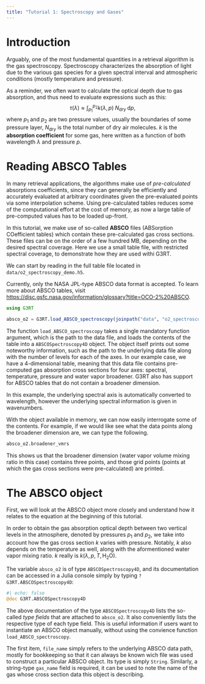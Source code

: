 ```yaml
---
title: "Tutorial 1: Spectroscopy and Gases"
---
```


# Introduction

Arguably, one of the most fundamental quantities in a retrieval algorithm is the gas spectroscopy. Spectroscopy characterizes the absorption of light due to the various gas species for a given spectral interval and atmospheric conditions (mostly temperature and pressure).

As a reminder, we often want to calculate the optical depth due to gas absorption, and thus need to evaluate expressions such as this:
$$
\tau(\lambda) \approx \int_{p_1}^{p_2} k(\lambda, p) \; N_{\mathrm{dry}} \; \mathrm{d}p,
$$
where $p_1$ and $p_2$ are two pressure values, usually the boundaries of some pressure layer, $N_{\mathrm{dry}}$ is the total number of dry air molecules. $k$ is the **absorption coefficient** for some gas, here written as a function of both wavelength $\lambda$ and pressure $p$.


# Reading ABSCO Tables

In many retrieval applications, the algorithms make use of *pre-calculated* absorptions coefficients, since they can generally be efficiently and accurately evaluated at arbitrary coordinates given the pre-evaluated points via some interpolation scheme. Using pre-calculated tables reduces some of the computational effort at the cost of memory, as now a large table of pre-computed values has to be loaded up-front.

In this tutorial, we make use of so-called **ABSCO** files (ABSorption COefficient tables) which contain these pre-calculated gas cross sections. These files can be on the order of a few hundred MB, depending on the desired spectral coverage. Here we use a small table file, with restricted spectral coverage, to demonstrate how they are used withi G3RT.

We can start by reading in the full table file located in `data/o2_spectroscopy_demo.h5`.

::: {.callout-note}
Currently, only the NASA JPL-type ABSCO data format is accepted. To learn more about ABSCO tables, visit <https://disc.gsfc.nasa.gov/information/glossary?title=OCO-2%20ABSCO>.
:::

```julia

using G3RT

absco_o2 = G3RT.load_ABSCO_spectroscopy(joinpath("data", "o2_spectroscopy_demo.h5"))
```

The function `load_ABSCO_spectroscopy` takes a single mandatory function argument, which is the path to the data file, and loads the contents of the table into a `ABSCOSpectroscopy4D` object. The object itself prints out some noteworthy information, such as the path to the underlying data file along with the number of levels for each of the axes. In our example case, we have a 4-dimensional table, meaning that this data file contains pre-computed gas absorption cross sections for four axes: spectral, temperature, pressure and water vapor broadener. G3RT also has support for ABSCO tables that do not contain a broadener dimension.

::: {.callout-note}
In this example, the underlying spectral axis is automatically converted to wavelength, however the underlying spectral information is given in wavenumbers.
:::

With the object available in memory, we can now easily interrogate some of the contents. For example, if we would like see what the data points along the broadener dimension are, we can type the following.

```julia
absco_o2.broadener_vmrs
```

This shows us that the broadener dimension (water vapor volume mixing ratio in this case) contains three points, and those grid points (points at which the gas cross sections were pre-calculated) are printed.

# The ABSCO object

First, we will look at the ABSCO object more closely and understand how it relates to the equation at the beginning of this tutorial.

In order to obtain the gas absorption optical depth between two vertical levels in the atmosphere, denoted by pressures $p_1$ and $p_2$, we take into account how the gas cross section $k$ varies with pressure. Notably, $k$ also depends on the temperature as well, along with the aformentioned water vapor mixing ratio. $k$ really is $k(\lambda,p,T,\mathrm{H}_2\mathrm{O})$.

The variable `absco_o2` is of type `ABSCOSpectroscopy4D`, and its documentation can be accessed in a Julia console simply by typing `?G3RT.ABSCOSpectroscopy4D`:

::: {.callout-note title="ABSCOSpectroscopy4D"}
```julia
#| echo: false
@doc G3RT.ABSCOSpectroscopy4D
```
:::

The above documentation of the type `ABSCOSpectroscopy4D` lists the so-called *type fields* that are attached to `absco_o2`. It also conveniently lists the respective type of each type field. This is useful information if users want to instantiate an ABSCO object manually, without using the convience function `load_ABSCO_spectroscopy`.

The first item, `file_name` simply refers to the underlying ABSCO data path, mostly for bookkeeping so that it can always be known wich file was used to construct a particular ABSCO object. Its type is simply `String`. Similarly, a string-type `gas_name` field is required, it can be used to note the name of the gas whose cross section data this object is describing.

